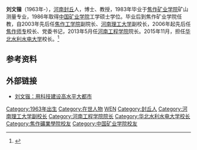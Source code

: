 '''刘文锴'''（1963年-），[[河南|河南]][[封丘|封丘]]人，博士、教授，1983年毕业于[[焦作矿业学院|焦作矿业学院]]矿山测量专业，1986年取得[[中国矿业学院|中国矿业学院]]工学硕士学位。毕业后到焦作矿业学院任教，自2003年先后任[[焦作工学院|焦作工学院]]副院长、[[河南理工大学|河南理工大学]]副校长，2006年起先后任[[焦作师专|焦作师专]]校长、党委书记，2013年5月任[[河南工程学院|河南工程学院]]院长。2015年11月，担任[[华北水利水电大学|华北水利水电大学]]校长。<ref>{{cite web |url=http://news.163.com/15/1117/20/B8LBATS300014AED.html |language= |title=河南工程学院院长刘文锴出任华北水利水电大学校长(图) |publisher=澎湃新闻网(上海) |date=2015-11-17 |accessdate= }}{{Dead link|date=2019年12月 |bot=InternetArchiveBot |fix-attempted=yes }}</ref>

== 参考资料 ==
{{reflist}}

== 外部链接 ==
*[https://web.archive.org/web/20160304082735/http://news.zynews.com/2014-02/24/content_9184672.htm 刘文锴：用科技建设高水平大都市]

{{DEFAULTSORT:L刘}}
[[Category:1963年出生|Category:1963年出生]]
[[Category:在世人物|Category:在世人物]]
[[Category:刘姓|WEN]]
[[Category:封丘人|Category:封丘人]]
[[Category:河南理工大学副校长|Category:河南理工大学副校长]]
[[Category:河南工程学院院长|Category:河南工程学院院长]]
[[Category:华北水利水电大学校长|Category:华北水利水电大学校长]]
[[Category:焦作礦業學院校友|Category:焦作礦業學院校友]]
[[Category:中国矿业学院校友|Category:中国矿业学院校友]]